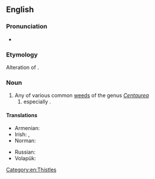 ==English==

===Pronunciation===
* {{IPA|/ˈnæpwiːd/|lang=en}}

===Etymology===
Alteration of {{m|en|knopweed}}.

===Noun===
{{en-noun|~}}

# Any of various common [[weeds]] of the genus ''[[Centaurea]]''
## especially {{taxlink|Centaurea nigra|species|noshow=1}}.

====Translations====
{{trans-top|''Centaurea''}}
* Armenian: {{t+|hy|տերեփուկ}}
* Irish: {{t|ga|bata cogaidh|m}}, {{t|ga|mínscoth|f}}
* Norman: {{qualifier|Centaurea nigra}} {{t|nrf|bourdonniéthe|f}}
{{trans-mid}}
* Russian: {{t|ru|чёрный василёк|m}}
* Volapük: {{t|vo|zentor}}
{{trans-bottom}}

[[Category:en:Thistles]]